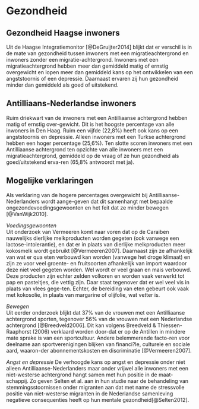 # Gezondheid

## Gezondheid Haagse inwoners   
Uit de Haagse Integratiemonitor [@DeGruijter2014] blijkt dat er verschil is in de mate van gezondheid tussen inwoners met een migratieachtergrond en inwoners zonder een migratie-achtergrond. Inwoners met een migratieachtergrond hebben meer dan gemiddeld matig of ernstig overgewicht en lopen meer dan gemiddeld kans op het ontwikkelen van een angststoornis of een depressie. Daarnaast ervaren zij hun gezondheid minder dan gemiddeld als goed of uitstekend.     

## Antilliaans-Nederlandse inwoners   
Ruim driekwart van de inwoners met een Antilliaanse achtergrond hebben matig of ernstig over-gewicht. Dit is het hoogste percentage van alle inwoners in Den Haag. Ruim een vijfde (22,8%) heeft ook kans op een angststoornis en depressie. Alleen inwoners met een Turkse achtergrond hebben een hoger percentage (25,6%).
Ten slotte scoren inwoners met een Antilliaanse achtergrond ten opzichte van alle inwoners met een migratieachtergrond, gemiddeld op de vraag of ze hun gezondheid als goed/uitstekend erva-ren (65,8% antwoordt met ja).


## Mogelijke verklaringen  
Als verklaring van de hogere percentages overgewicht bij Antilliaanse-Nederlanders wordt aange-geven dat dit samenhangt met bepaalde ongezondevoedingsgewoonten en het feit dat ze minder bewegen [@VanWijk2010].

*Voedingsgewoonten*   
Uit onderzoek van Vermeeren komt naar voren dat op de Caraiben nauwelijks dierlijke melkproducten worden gegeten (ook vanwege een lactose-intolerantie), en dat er in plaats van dierlijke melkproducten meer kokosmelk wordt gebruikt [@Vermeeren2007]. Daarnaast zijn ze afhankelijk van wat er qua eten verbouwd kan worden (vanwege het droge klimaat) en zijn ze voor veel groente- en fruitsoorten afhankelijk van import waardoor deze niet veel gegeten worden. Wel wordt er veel graan en mais verbouwd. Deze producten zijn echter zelden volkoren en worden vaak verwerkt tot pap en pasteitjes, die vettig zijn. Daar staat tegenover dat er wel veel vis in plaats van vlees gege-ten.  Echter, de bereiding van eten gebeurt ook vaak met kokosolie, in plaats van margarine of olijfolie, wat vetter is. 

*Bewegen*   
Uit eerder onderzoek blijkt dat 37% van de vrouwen met een Antilliaanse achtergrond sporten, tegenover 56% van de vrouwen met een Nederlandse achtergrond [@Breedveld2006]. Dit kan volgens Breedveld & Thiessen-Raaphorst (2006) verklaard worden door-dat er op de Antillen in mindere mate sprake is van een sportcultuur. Andere belemmerende facto-ren voor deelname aan sportverenigingen blijken van financi?le, culturele en sociale aard, waaron-der abonnementskosten en discriminatie [@Vermeeren2007].  

*Angst en depressie*
De verhoogde kans op angst en depressie onder niet alleen Antilliaanse-Nederlanders maar onder vrijwel alle inwoners met een niet-westerse achtergrond hangt samen met hun positie in de maat-schappij. Zo geven Selten et al. aan in hun studie naar de behandeling van stemmingsstoornissen onder migranten aan dat met name de stressvolle positie van niet-westerse migranten in de Nederlandse samenleving negatieve consequenties heeft op hun mentale gezondheid[@Selten2012]. 

